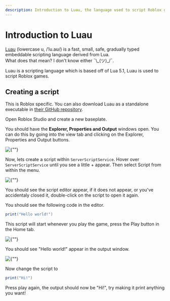 ```yaml
---
description: Introduction to Luau, the language used to script Roblox games.
---
```




# Introduction to Luau

[Luau](https://luau-lang.org/) (lowercase u, /ˈlu.aʊ/) is a fast, small, safe, gradually typed embeddable
scripting language derived from Lua.\
What does that mean? I don't know either ¯\\\_(ツ)\_/¯.

Luau is a scripting language which is based off of Lua 5.1, Luau is used to script Roblox games.

## Creating a script

<Callout>

This is Roblox specific. You can also download Luau as a standalone executable
in [their GitHub repository](https://github.com/Roblox/luau/releases).

</Callout>

Open Roblox Studio and create a new baseplate.

You should have the **Explorer, Properties and Output** windows open. You can do this by going into the view
tab and clicking on the Explorer, Properties and Output buttons.

<p className="mt-6">
  <Image alt={""} src={viewExplorerOutputProperties} quality={100} placeholder="blur" />
</p>

Now, lets create a script within `ServerScriptService`.
Hover over `ServerScriptService` until you see a little + appear. Then select Script from within the menu.

<p className="mt-6">
  <Image alt={""} src={insertScript} quality={100} placeholder="blur" />
</p>

You should see the script editor appear, if it does not appear, or you've accidentaly closed it,
double-click on the script to open it again.

You should see the following code in the editor.

```lua filename="ServerScriptService.Script"
print("Hello world!")
```

This script will start whenever you play the game, press the Play button in the Home tab.

<p className="mt-6">
  <Image alt={""} src={soloPlay} quality={100} placeholder="blur" />
</p>

You should see "Hello world!" appear in the output window.

<p className="mt-6">
  <Image alt={""} src={outputHelloWorld} quality={100} placeholder="blur" />
</p>

Now change the script to

```lua filename="ServerScriptService.Script"
print("Hi!")
```

Press play again, the output should now be "Hi!", try making it print anything you want!

